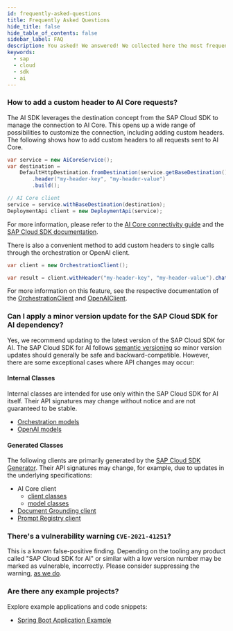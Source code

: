 ```yaml
---
id: frequently-asked-questions
title: Frequently Asked Questions
hide_title: false
hide_table_of_contents: false
sidebar_label: FAQ
description: You asked! We answered! We collected here the most frequent question about SAP Cloud SDK for Java.
keywords:
  - sap
  - cloud
  - sdk
  - ai
---
```


### How to add a custom header to AI Core requests?

The AI SDK leverages the destination concept from the SAP Cloud SDK to manage the connection to AI Core.
This opens up a wide range of possibilities to customize the connection, including adding custom headers.
The following shows how to add custom headers to all requests sent to AI Core.

```java
var service = new AiCoreService();
var destination =
    DefaultHttpDestination.fromDestination(service.getBaseDestination())
        .header("my-header-key", "my-header-value")
        .build();

// AI Core client
service = service.withBaseDestination(destination);
DeploymentApi client = new DeploymentApi(service);
```

For more information, please refer to the [AI Core connectivity guide](https://sap.github.io/ai-sdk/docs/java/guides/connecting-to-ai-core) and the [SAP Cloud SDK documentation](https://sap.github.io/cloud-sdk/docs/java/features/connectivity/http-destinations).

There is also a convenient method to add custom headers to single calls through the orchestration or OpenAI client.

```java
var client = new OrchestrationClient();

var result = client.withHeader("my-header-key", "my-header-value").chatCompletion(prompt, config);
```

For more information on this feature, see the respective documentation of the [OrchestrationClient](https://sap.github.io/ai-sdk/docs/java/orchestration/chat-completion#custom-headers) and [OpenAIClient](https://sap.github.io/ai-sdk/docs/java/foundation-models/openai/chat-completion#custom-headers).

### Can I apply a minor version update for the SAP Cloud SDK for AI dependency?

Yes, we recommend updating to the latest version of the SAP Cloud SDK for AI.
The SAP Cloud SDK for AI follows [semantic versioning](https://semver.org) so minor version updates should generally be safe and backward-compatible.
However, there are some exceptional cases where API changes may occur:

#### Internal Classes

Internal classes are intended for use only within the SAP Cloud SDK for AI itself.
Their API signatures may change without notice and are not guaranteed to be stable.

- [Orchestration models](https://github.com/SAP/ai-sdk-java/tree/main/orchestration/src/main/java/com/sap/ai/sdk/orchestration/model)
- [OpenAI models](https://github.com/SAP/ai-sdk-java/tree/main/foundation-models/openai/src/main/java/com/sap/ai/sdk/foundationmodels/openai/generated/model)

#### Generated Classes

The following clients are primarily generated by the [SAP Cloud SDK Generator](https://sap.github.io/cloud-sdk/).
Their API signatures may change, for example, due to updates in the underlying specifications:

- AI Core client
  - [client classes](https://github.com/SAP/ai-sdk-java/tree/main/core/src/main/java/com/sap/ai/sdk/core/client)
  - [model classes](https://github.com/SAP/ai-sdk-java/tree/main/core/src/main/java/com/sap/ai/sdk/core/model)
- [Document Grounding client](https://github.com/SAP/ai-sdk-java/tree/main/core-services/document-grounding)
- [Prompt Registry client](https://github.com/SAP/ai-sdk-java/tree/main/core-services/prompt-registry)

### There's a vulnerability warning `CVE-2021-41251`?

This is a known false-positive finding.
Depending on the tooling any product called "SAP Cloud SDK for AI" or similar with a low version number may be marked as vulnerable, incorrectly.
Please consider suppressing the warning, [as we do](https://github.com/SAP/ai-sdk-java/blob/main/.pipeline/dependency-check-suppression.xml).

### Are there any example projects?

Explore example applications and code snippets:

- [Spring Boot Application Example](https://github.com/SAP/ai-sdk-java/tree/main/sample-code/spring-app)
